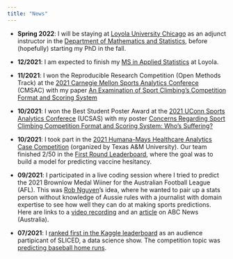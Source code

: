 ```yaml
---
title: "News"
---
```


*   **Spring 2022**: I will be staying at [Loyola University Chicago](https://www.luc.edu) as an adjunct instructor in the [Department of Mathematics and Statistics](https://www.luc.edu/math), before (hopefully) starting my PhD in the fall.

*   **12/2021**: I am expected to finish my [MS in Applied Statistics](https://www.luc.edu/math/msappliedstat) at Loyola.

*   **11/2021**: I won the Reproducible Research Competition (Open Methods Track) at the [2021 Carnegie Mellon Sports Analytics Conferece](http://stat.cmu.edu/cmsac/conference/2021/) (CMSAC) with my paper [An Examination of Sport Climbing's Competition Format and Scoring System](http://stat.cmu.edu/cmsac/conference/2021/assets/pdf/QuangNguyen.pdf)

*   **10/2021**: I won the Best Student Poster Award at the [2021 UConn Sports Analytics Conferece](https://statds.org/events/ucsas2021) (UCSAS) with my poster [Concerns Regarding Sport Climbing Competition Format and Scoring System: Who's Suffering?](https://statds.org/events/ucsas2021/posters/ucsas2021_08_Quang_Nguyen.pdf)

*   **10/2021**: I took part in the [2021 Humana-Mays Healthcare Analytics Case Competition](https://mays.tamu.edu/humana-tamu-analytics) (organized by Texas A&M University). Our team finished 2/50 in the [First Round Leaderboard](http://mays.tamu.edu/humana-tamu-analytics/wp-content/uploads/sites/113/2021/10/Round1_Results_FINAL-1.pdf), where the goal was to build a model for predicting vaccine hesitancy.

*   **09/2021**: I participated in a live coding session where I tried to predict the 2021 Brownlow Medal Wiiner for the Australian Football League (AFL). This was [Rob Nguyen](https://twitter.com/roberto_boberto)'s idea, where he wanted to pair up a stats person without knowledge of Aussie rules with a journalist with domain expertise to see how well they can do at making sports predictions. Here are links to a [video recording](https://www.youtube.com/watch?v=Cd9yLYPSosM) and an [article](https://www.abc.net.au/news/2021-09-19/afl-trying-to-predict-the-2021-brownlow-medal-winner/100472246) on ABC News (Australia).

*   **07/2021**: I [ranked first in the Kaggle leaderboard](https://www.kaggle.com/c/sliced-s01e09-playoffs-1/leaderboard) as an audience partipicant of SLICED, a data science show. The competition topic was [predicting baseball home runs](https://www.kaggle.com/c/sliced-s01e09-playoffs-1).
